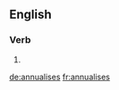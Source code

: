 ==English==

===Verb===
{{head|en|verb form}}

# {{en-third-person singular of|annualise}}

[[de:annualises]]
[[fr:annualises]]